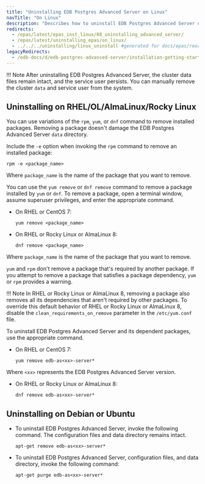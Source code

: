 ```yaml
---
title: "Uninstalling EDB Postgres Advanced Server on Linux"
navTitle: "On Linux"
description: "Describes how to uninstall EDB Postgres Advanced Server on Linux"
redirects:
  - /epas/latest/epas_inst_linux/08_uninstalling_advanced_server/
  - /epas/latest/uninstalling_epas/on_linux/
  - ../../../uninstalling/linux_uninstall #generated for docs/epas/reorg-role-use-case-mode
legacyRedirects:
  - /edb-docs/d/edb-postgres-advanced-server/installation-getting-started/installation-guide/9.6/EDB_Postgres_Advanced_Server_Installation_Guide.1.77.html
---
```


!!! Note
    After uninstalling EDB Postgres Advanced Server, the cluster data files remain intact, and the service user persists. You can manually remove the cluster `data` and service user from the system.

## Uninstalling on RHEL/OL/AlmaLinux/Rocky Linux

You can use variations of the `rpm`, `yum`, or `dnf` command to remove installed packages. Removing a package doesn't damage the EDB Postgres Advanced Server `data` directory.

Include the `-e` option when invoking the `rpm` command to remove an installed package:

```text
rpm -e <package_name>
```

Where `package_name` is the name of the package that you want to remove.

You can use the `yum remove` or `dnf remove` command to remove a package installed by `yum` or `dnf`. To remove a package, open a terminal window, assume superuser privileges, and enter the appropriate command.

-   On RHEL or CentOS 7:

    ```text
    yum remove <package_name>
    ```

-   On RHEL or Rocky Linux or AlmaLinux 8:

    ```text
    dnf remove <package_name>
    ```

Where `package_name` is the name of the package that you want to remove.

`yum` and `rpm` don't remove a package that's required by another package. If you attempt to remove a package that satisfies a package dependency, `yum` or `rpm` provides a warning.

!!! Note
    In RHEL or Rocky Linux or AlmaLinux 8, removing a package also removes all its dependencies that aren't required by other packages. To override this default behavior of RHEL or Rocky Linux or AlmaLinux 8, disable the `clean_requirements_on_remove` parameter in the `/etc/yum.conf` file.

To uninstall EDB Postgres Advanced Server and its dependent packages, use the appropriate command.

-   On RHEL or CentOS 7:

    ```text
    yum remove edb-as<xx>-server*
    ```
Where `<xx>` represents the EDB Postgres Advanced Server version.

-   On RHEL or Rocky Linux or AlmaLinux 8:

    ```text
    dnf remove edb-as<xx>-server*
    ```

## Uninstalling on Debian or Ubuntu

-   To uninstall EDB Postgres Advanced Server, invoke the following command. The configuration files and data directory remains intact.

    ```text
    apt-get remove edb-as<xx>-server*
    ```

-   To uninstall EDB Postgres Advanced Server, configuration files, and data directory, invoke the following command:

    ```text
    apt-get purge edb-as<xx>-server*
    ```
